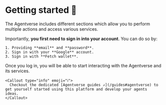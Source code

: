 
# Getting started 🎯

The Agentverse includes different sections which allow you to perform multiple actions and access various services.

Importantly, **you first need to sign in into your account**. You can do so by:

    1. Providing **email** and **password**.
    2. Sign in with your **Google** account.
    3. Sign in with **Fetch wallet**.

Once you log in, you will be able to start interacting with the Agentverse and its services.

    <Callout type="info" emoji="ℹ️">
      Checkout the dedicated [Agentverse guides ↗️](/guides#agentverse) to get yourself started using this platform and develop your agents ideas.
    </Callout>